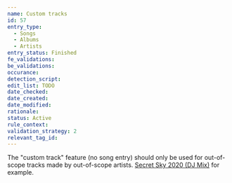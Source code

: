 ```yaml
---
name: Custom tracks
id: 57
entry_type:
  - Songs
  - Albums
  - Artists
entry_status: Finished
fe_validations:
be_validations:
occurance:
detection_script:
edit_list: TODO
date_checked:
date_created:
date_modified:
rationale:
status: Active
rule_context:
validation_strategy: 2
relevant_tag_id:
---
```

The "custom track" feature (no song entry) should only be used for out-of-scope tracks made by out-of-scope artists. [Secret Sky 2020 (DJ Mix)](https://vocadb.net/Al/32323) for example.